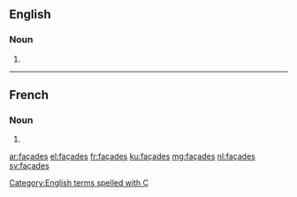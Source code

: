 ==English==

===Noun===
{{head|en}}

# {{plural of|façade}}

[[Category:English terms spelled with Ç]]

----

==French==

===Noun===
{{head|fr|plural}} {{f-p}}

# {{plural of|façade|lang=fr}}

[[ar:façades]]
[[el:façades]]
[[fr:façades]]
[[ku:façades]]
[[mg:façades]]
[[nl:façades]]
[[sv:façades]]
